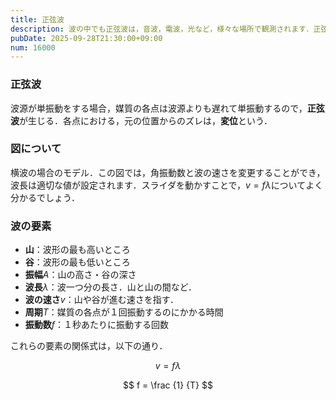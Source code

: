 ```yaml
---
title: 正弦波
description: 波の中でも正弦波は，音波，電波，光など，様々な場所で観測されます．正弦波は，変化の仕方が正弦関数（三角比のサイン）で表されます．
pubDate: 2025-09-28T21:30:00+09:00
num: 16000
---
```


### 正弦波

波源が単振動をする場合，媒質の各点は波源よりも遅れて単振動するので，**正弦波**が生じる．各点における，元の位置からのズレは，**変位**という．

### 図について

横波の場合のモデル．この図では，角振動数と波の速さを変更することができ，波長は適切な値が設定されます．スライダを動かすことで，$v=fλ$についてよく分かるでしょう．

### 波の要素

- **山**：波形の最も高いところ
- **谷**：波形の最も低いところ
- **振幅**$A$：山の高さ・谷の深さ
- **波長**$\lambda$：波一つ分の長さ．山と山の間など．
- **波の速さ**$v$：山や谷が進む速さを指す．
- **周期**$T$：媒質の各点が１回振動するのにかかる時間
- **振動数**$f$：１秒あたりに振動する回数

これらの要素の関係式は，以下の通り．

$$
v = f \lambda
$$

$$
f = \frac {1} {T}
$$